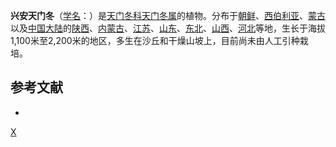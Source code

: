 {{Speciesbox 
| genus = Asparagus
| species = dauricus
| authority = Fisch. ex Link
}}
'''兴安天门冬'''（[[学名|学名]]：{{lang|la|''Asparagus dauricus''}}）是[[天门冬科|天门冬科]][[天门冬属|天门冬属]]的植物。分布于[[朝鲜|朝鲜]]、[[西伯利亚|西伯利亚]]、[[蒙古|蒙古]]以及[[中国大陆|中国大陆]]的[[陕西|陕西]]、[[内蒙古|内蒙古]]、[[江苏|江苏]]、[[山东|山东]]、[[中国东北地区|东北]]、[[山西|山西]]、[[河北|河北]]等地，生长于海拔1,100米至2,200米的地区，多生在沙丘和干燥山坡上，目前尚未由人工引种栽培。

== 参考文献 ==
<div class="references-small">
* {{cite web| url =http://www.bioinfo.cn/db05/KmzwSpecies.php?action=view&id=1694| title =兴安天门冬| work =《中国高等植物数据库全库》| publisher =中国科学院微生物研究所| author =昆明植物研究所| accessdate =2009-02-22| deadurl =yes| archiveurl =https://web.archive.org/web/20160305002354/http://www.bioinfo.cn/db05/KmzwSpecies.php?action=view&id=1694| archivedate =2016-03-05}}
</div>
{{Taxonbar|from=Q10894170}}

[[Category:天门冬属|X]]